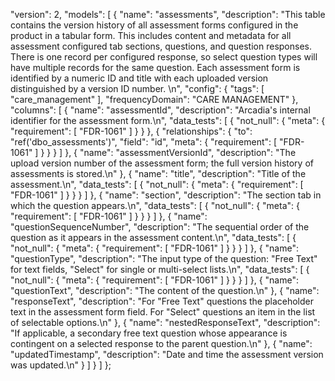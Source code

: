   "version": 2,
  "models": [
    {
      "name": "assessments",
      "description": "This table contains the version history of all assessment forms configured in the product in a tabular form. This includes content and metadata for all assessment configured tab sections, questions, and question responses. There is one record per configured response, so select question types will have multiple records for the same question. Each assessment form is identified by a numeric ID and title with each uploaded version distinguished by a version ID number. \n",
      "config": {
        "tags": [
          "care_management"
        ],
        "frequencyDomain": "CARE MANAGEMENT"
      },
      "columns": [
        {
          "name": "assessmentId",
          "description": "Arcadia's internal identifier for the assessment form.\n",
          "data_tests": [
            {
              "not_null": {
                "meta": {
                  "requirement": [
                    "FDR-1061"
                  ]
                }
              }
            },
            {
              "relationships": {
                "to": "ref('dbo_assessments')",
                "field": "id",
                "meta": {
                  "requirement": [
                    "FDR-1061"
                  ]
                }
              }
            }
          ]
        },
        {
          "name": "assessmentVersionId",
          "description": "The upload version number of the assessment form; the full version history of assessments is stored.\n"
        },
        {
          "name": "title",
          "description": "Title of the assessment.\n",
          "data_tests": [
            {
              "not_null": {
                "meta": {
                  "requirement": [
                    "FDR-1061"
                  ]
                }
              }
            }
          ]
        },
        {
          "name": "section",
          "description": "The section tab in which the question appears.\n",
          "data_tests": [
            {
              "not_null": {
                "meta": {
                  "requirement": [
                    "FDR-1061"
                  ]
                }
              }
            }
          ]
        },
        {
          "name": "questionSequenceNumber",
          "description": "The sequential order of the question as it appears in the assessment content.\n",
          "data_tests": [
            {
              "not_null": {
                "meta": {
                  "requirement": [
                    "FDR-1061"
                  ]
                }
              }
            }
          ]
        },
        {
          "name": "questionType",
          "description": "The input type of the question: \"Free Text\" for text fields, \"Select\" for single or multi-select lists.\n",
          "data_tests": [
            {
              "not_null": {
                "meta": {
                  "requirement": [
                    "FDR-1061"
                  ]
                }
              }
            }
          ]
        },
        {
          "name": "questionText",
          "description": "The content of the question.\n"
        },
        {
          "name": "responseText",
          "description": "For \"Free Text\" questions the placeholder text in the assessment form field. For \"Select\" questions an item in the list of selectable options.\n"
        },
        {
          "name": "nestedResponseText",
          "description": "If applicable, a secondary free text question whose appearance is contingent on a selected response to the parent question.\n"
        },
        {
          "name": "updatedTimestamp",
          "description": "Date and time the assessment version was updated.\n"
        }
      ]
    }
  ]
};
